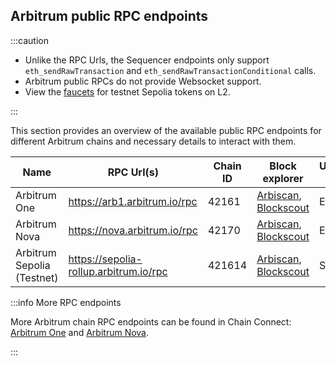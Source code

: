## Arbitrum public RPC endpoints

:::caution

- Unlike the RPC Urls, the Sequencer endpoints only support `eth_sendRawTransaction` and `eth_sendRawTransactionConditional` calls.
- Arbitrum public RPCs do not provide Websocket support.
- View the [faucets](https://docs.arbitrum.io/for-devs/dev-tools-and-resources/chain-info#faucets) for testnet Sepolia tokens on L2.

:::

This section provides an overview of the available public RPC endpoints for different Arbitrum chains and necessary details to interact with them.

| Name                       | RPC Url(s)                             | Chain ID | Block explorer                                                                                   | Underlying chain | Tech stack       | Sequencer feed URL                    | Sequencer endpoint<sup>⚠️</sup>                  |
| -------------------------- | -------------------------------------- | -------- | ------------------------------------------------------------------------------------------------ | ---------------- | ---------------- | ------------------------------------- | ------------------------------------------------ |
| Arbitrum One               | https://arb1.arbitrum.io/rpc           | 42161    | [Arbiscan](https://arbiscan.io/), [Blockscout](https://arbitrum.blockscout.com/)                 | Ethereum         | Nitro (Rollup)   | wss://arb1-feed.arbitrum.io/feed      | https://arb1-sequencer.arbitrum.io/rpc           |
| Arbitrum Nova              | https://nova.arbitrum.io/rpc           | 42170    | [Arbiscan](https://nova.arbiscan.io/), [Blockscout](https://arbitrum-nova.blockscout.com/)       | Ethereum         | Nitro (AnyTrust) | wss://nova-feed.arbitrum.io/feed      | https://nova-sequencer.arbitrum.io/rpc           |
| Arbitrum Sepolia (Testnet) | https://sepolia-rollup.arbitrum.io/rpc | 421614   | [Arbiscan](https://sepolia.arbiscan.io/), [Blockscout](https://arbitrum-sepolia.blockscout.com/) | Sepolia          | Nitro (Rollup)   | wss://sepolia-rollup.arbitrum.io/feed | https://sepolia-rollup-sequencer.arbitrum.io/rpc |

:::info More RPC endpoints

More Arbitrum chain RPC endpoints can be found in Chain Connect: [Arbitrum One](https://www.alchemy.com/chain-connect/chain/arbitrum-one) and
[Arbitrum Nova](https://www.alchemy.com/chain-connect/chain/arbitrum-nova).

:::
